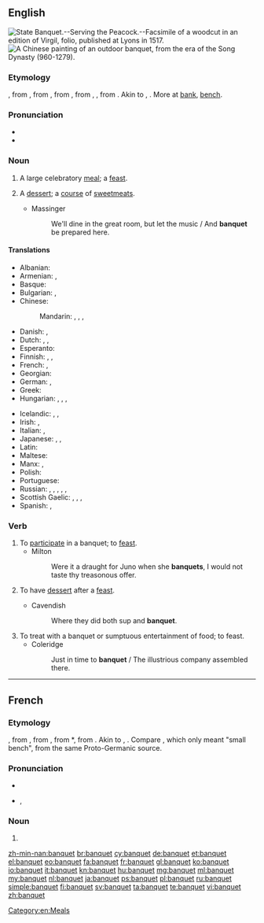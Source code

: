 ==English==
[[Image:State Banquet Serving the Peacock Fac simile of a Woodcut in an edition of Virgil folio published at Lyons in 1517.png|thumb|right|State Banquet.--Serving the Peacock.--Facsimile of a woodcut in an edition of Virgil, folio, published at Lyons in 1517.]]
[[Image:Song Dynasty Elegant Party.JPG|thumb|right|A Chinese painting of an outdoor banquet, from the era of the Song Dynasty (960-1279).]]

===Etymology===
{{etyl|enm|en}} {{term|banket|||lang=enm}}, from {{etyl|frm|en}} {{term|banquet|||lang=frm}}, from {{etyl|it|en}} {{term|banchetto||light repast between meals, snack eaten on a small bench|lit=a small bench|lang=it}}, from {{term|banco||bench|lang=it}}, from {{etyl|lng|en}} {{recons|bank|lang=lng}}, {{recons|panch|panch|bench|lang=lng}}, from {{etyl|gem-pro|en}} {{recons|bankiz||bench|lang=gem-pro}}. Akin to {{etyl|goh|-}} {{term|bank|bank, banch|bench|lang=goh}}, {{etyl|ang|-}} {{term|benc||bench|lang=ang}}. More at [[bank]], [[bench]].

===Pronunciation===
* {{IPA|/ˈbæŋkwɪt/}}
* {{audio|en-us-banquet.ogg|Audio (US)}}

===Noun===
{{en-noun}}

# A large celebratory [[meal]]; a [[feast]].
# {{context|archaic|lang=en}} A [[dessert]]; a [[course]] of [[sweetmeat]]s.
#* Massinger
#*: We'll dine in the great room, but let the music / And '''banquet''' be prepared here.

====Translations====
{{trans-top|a large celebratory meal; a feast}}
* Albanian: {{t+|sq|banket}}
* Armenian: {{t-|hy|խնջույք|tr=xnǰuyk’}}, {{t-|hy|քեֆ|tr=k’ef}}
* Basque: {{t+|eu|oturuntza}}
* Bulgarian: {{t+|bg|банкет|m|tr=bankét}},  {{t+|bg|пир|m|tr=pir}}
* Chinese:
*: Mandarin: {{t|cmn|宴會|sc=Hani}}, {{t|cmn|宴会|tr=yànhuì|sc=Hani}}, {{t|cmn|筵席|tr=yánxí|sc=Hani}}, {{t|cmn|盛宴|tr=shèngyàn|sc=Hani}}
* Danish: {{t+|da|middag}}, {{t-|da|banket}}
* Dutch: {{t+|nl|banket|n}}, {{t+|nl|feestmaal|n}}, {{t-|nl|feestdis|m}}
* Esperanto: {{t-|eo|bankedo}}
* Finnish: {{t-|fi|juhla-ateria}}, {{t-|fi|banketti}}, {{t-|fi|kestit}}
* French: {{t+|fr|banquet|m}}, {{t+|fr|festin|m}}
* Georgian: {{t-|ka|ლხინი|tr=lxini|sc=Geor}}
* German: {{t+|de|Festmahl|n}}, {{t+|de|Bankett|n}}
* Greek: {{t+|el|ευωχία|f|tr=evochía|sc=Grek}}
* Hungarian: {{t+|hu|bankett}}, {{t+|hu|díszebéd}}, {{t-|hu|díszvacsora}}, {{t+|hu|lakoma}}
{{trans-mid}}
* Icelandic: {{t-|is|matarveisla|f}}, {{t-|is|stórveisla|f}}, {{t-|is|fjöldaveisla|f}}
* Irish: {{t-|ga|fleá|f}}, {{t-|ga|cóisir|f}}
* Italian: {{t-|it|pranzo festivo|m}}, {{t-|it|banchetto|m}}
* Japanese: {{t+|ja|宴会|tr=えんかい, enkai|sc=Jpan}}, {{t-|ja|饗宴|tr=きょうえん, kyōen|sc=Jpan}}, {{t-|ja|バンケット|tr=banketto|sc=Jpan}}
* Latin: {{t-|la|festum}}
* Maltese: {{t-|mt|ikla|f}}
* Manx: {{t-|gv|cuirrey}}, {{t-|gv|fleah}}
* Polish: {{t-|pl|bankiet|m}}
* Portuguese: {{t+|pt|banquete}}
* Russian: {{t+|ru|банкет|m|tr=bankét}},  {{t+|ru|пир|m|tr=pir}}, {{t+|ru|пиршество|n|tr=píršestvo|sc=Cyrl}}, {{t+|ru|пирушка|f|tr=pirúška|sc=Cyrl}}, {{t+|ru|празднество|n|tr=prázdnestvo|sc=Cyrl}}, {{t+|ru|празднование|n|tr=prázdnovanije|sc=Cyrl}}
* Scottish Gaelic: {{t-|gd|bangaid|f}}, {{t-|gd|cuirm|f}}, {{t-|gd|fèisd|f}}, {{t-|gd|fleadh|m}}
* Spanish: {{t-|es|comida festiva|f}}, {{t+|es|banquete|m}}
{{trans-bottom}}

===Verb===
{{en-verb|banquets|banqueting|banqueted|banqueted}}

# To [[participate]] in a banquet; to [[feast]].
#* Milton
#*: Were it a draught for Juno when she '''banquets''', I would not taste thy treasonous offer.
# {{context|obsolete|lang=en}} To have [[dessert]] after a [[feast]].
#* Cavendish
#*: Where they did both sup and '''banquet'''.
# To treat with a banquet or sumptuous entertainment of food; to feast.
#* Coleridge
#*: Just in time to '''banquet''' / The illustrious company assembled there.

[[Category:en:Meals]]

----

==French==

===Etymology===
{{etyl|frm|fr}} {{term|banquet|||lang=frm}}, from {{etyl|it|fr}} {{term|banchetto||light repast between meals, snack eaten on a small bench|lit=a small bench|lang=it}}, from {{term|banco||bench|lang=it}}, from {{etyl|lng|fr}} *{{term||bank, panch|bench|lang=lng}}, from {{etyl|gem-pro|fr}} {{recons|bankiz||bench|lang=gem-pro}}. Akin to {{etyl|goh|-}} {{term|bank|bank, banch|bench|lang=goh}}, {{etyl|ang|-}} {{term|benc||bench|lang=ang}}. Compare {{etyl|fro|fr}} {{term|banquet|||lang=fro}}, which only meant "small bench", from the same Proto-Germanic source.

===Pronunciation===
* {{audio|Fr-banquet.ogg|audio}}
* {{IPA|/bɑ̃.kɛ/|lang=fr}}, {{X-SAMPA|/bA~.kE/}}

===Noun===
{{fr-noun|m}}

# {{l/en|banquet}}

[[zh-min-nan:banquet]]
[[br:banquet]]
[[cy:banquet]]
[[de:banquet]]
[[et:banquet]]
[[el:banquet]]
[[eo:banquet]]
[[fa:banquet]]
[[fr:banquet]]
[[gl:banquet]]
[[ko:banquet]]
[[io:banquet]]
[[it:banquet]]
[[kn:banquet]]
[[hu:banquet]]
[[mg:banquet]]
[[ml:banquet]]
[[my:banquet]]
[[nl:banquet]]
[[ja:banquet]]
[[ps:banquet]]
[[pl:banquet]]
[[ru:banquet]]
[[simple:banquet]]
[[fi:banquet]]
[[sv:banquet]]
[[ta:banquet]]
[[te:banquet]]
[[vi:banquet]]
[[zh:banquet]]